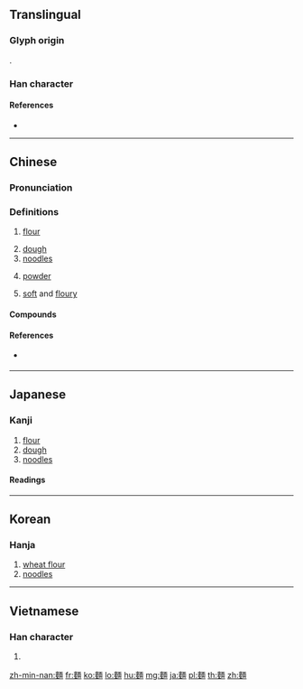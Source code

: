 {{character info/new}}
{{also|面|麺|麪|麫}}
==Translingual==
{{Han simplified forms|麵|麺|面}}

===Glyph origin===
{{Han etym}}
{{Han compound|麥|面|c1=s|c2=p|t1=wheat|ls=psc}}.

===Han character===
{{Han char|rn=199|rad=麥|as=09|sn=20|four=41246|canj=JNMWL|ids=⿰麥面}}

====References====
* {{Han ref|kx=1514.070|dkj=47827|dj=2043.150|hdz=74605.120|uh=9EB5|ud=40629|bh=C4D1|bd=50385}}

----

==Chinese==
{{zh-forms|s=面|t2=麪|alt=麺,麫,糆,𪋽}}
{{wikipedia|lang=zh}}

===Pronunciation===
{{zh-pron
|m=miàn
|c=min6
|h=pfs=mien
|mn=mī/biān
|mn_note=mī - vernacular; biān - literary
|mn-t=min7
|w=
|mc=y
|oc=y
|ma=y
|cat=n,a
}}

===Definitions===
{{zh-hanzi}}

# [[flour]]
#: {{zh-x|玉米麵|corn '''flour'''}}
#: {{zh-x|麵粉|'''flour'''}}
# [[dough]]
# [[noodles]] {{zh-mw|c:條}}
#: {{zh-x|湯麵|'''noodles''' in soup}}
# {{lb|zh|mainland China}} [[powder]]
#: {{zh-x|藥麵兒{-r}|medicinal '''powder'''}}
# {{lb|zh|mainland China|dialectal}} [[soft]] and [[floury]]
#: {{zh-x|這 塊 番薯 很 麵。|This piece of sweet potato is really '''soft and floury'''.}}

====Compounds====
{{zh-der|麵筋|擔擔麵|擔仔麵|麵包|麵條|麵粉|意大利麵|方便麵|炒麵|拉麵|牛肉麵|撈麵|涼麵|炸醬麵|醡醬麵|掛麵|公仔麵|千層麵|速食麵|伊麵|冰冰麵|彪彪麵|麵餅|白麵|培根蛋麵|削麵|泡麵|烏龍麵|即食麵|麵包果|麵包圈|麵包圈兒|麵茶|麵的|麵肥|麵館|麵館兒|麵糊|麵坯兒|麵人兒|麵食|麵湯|麵團|麵團兒|湯麵|吃板刀麵|小米麵|下麵|和麵|大滷麵|冷麵|乾麵|光麵|壽麵|切麵|壯麵|一鍋麵|中筋麵粉|刀削麵|快速麵|廣東炒麵|就湯下麵|吃辣麵|伊府麵|兩頭白麵|低筋麵粉|生力麵|油茶麵兒|油麵|捏麵人|搋麵|泡麵哲學|棒子麵|扯麵|擀麵棍|甜麵醬|甜水麵|擀麵|烤麵包機|硬麵|白粉麵|死麵|捵麵|發麵|擀麵杖|燙麵|炒麵塊子|清湯掛麵|溲麵|洋麵|泡麵市場|水麵|杯麵|簳麵杖|麵攤子|麵杖吹火|麵漿|蚵仔麵線|趕麵棍|蕎麥麵|麵線|麵坊|麵塑|雜麵|麵杖|豬腳麵線|黑麵|麵店|麵子藥|麵子|麵包車|麵包樹|索麵|麵碼兒|高筋麵粉|長壽麵|雜合麵兒|陽春麵|重羅麵|過水麵|通心麵|藥麵兒|麵疙瘩|茶麵子}}

====References====
* {{qualifier|Min Nan}} {{thcwd|13088}}

{{zh-cat|Foods}}

----

==Japanese==

===Kanji===
{{ja-kanji|grade=|rs=麥09|style=ky|shin=麺}}

# [[flour]]
# [[dough]]
# [[noodles]]

====Readings====
{{ja-readings|goon=[[めん]] (men)|kanon=[[べん]] (ben)|kun=[[むぎこ]] (mugiko)}}

----

==Korean==

===Hanja===
{{ko-hanja|hangeul=면|eumhun=|rv=myeon|mr=myŏn|y=myen}}

# [[wheat flour]]
# [[noodles]]

----

==Vietnamese==

===Han character===
{{vi-hantu|[[diện]], [[mì]], [[miến]]|rs=麥09}}

# {{defn|lang=vi|sort=麥09}}

[[zh-min-nan:麵]]
[[fr:麵]]
[[ko:麵]]
[[lo:麵]]
[[hu:麵]]
[[mg:麵]]
[[ja:麵]]
[[pl:麵]]
[[th:麵]]
[[zh:麵]]